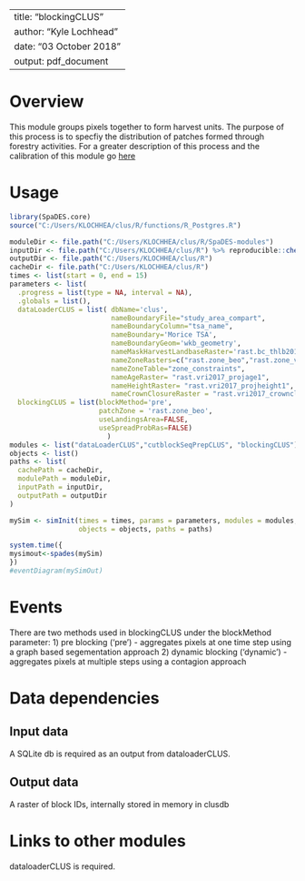 <!--
Copyright 2018 Province of British Columbia
 
Licensed under the Apache License, Version 2.0 (the "License");
you may not use this file except in compliance with the License.
You may obtain a copy of the License at
 
http://www.apache.org/licenses/LICENSE-2.0
 
Unless required by applicable law or agreed to in writing, software distributed under the License is distributed on an "AS IS" BASIS,
WITHOUT WARRANTIES OR CONDITIONS OF ANY KIND, either express or implied.
See the License for the specific language governing permissions and limitations under the License.-->

---
title: "blockingCLUS"
author: "Kyle Lochhead"
date: "03 October 2018"
output: pdf_document
---

# Overview

This module groups pixels together to form harvest units. The purpose of this process is to specfiy the distribution of patches formed through forestry activities. For a greater description of this process and the calibration of this module go [here](https://github.com/bcgov/clus/blob/master/reports/harvest/draft-CLUS-blocking.md) 

# Usage

```r
library(SpaDES.core)
source("C:/Users/KLOCHHEA/clus/R/functions/R_Postgres.R")

moduleDir <- file.path("C:/Users/KLOCHHEA/clus/R/SpaDES-modules")
inputDir <- file.path("C:/Users/KLOCHHEA/clus/R") %>% reproducible::checkPath(create = TRUE)
outputDir <- file.path("C:/Users/KLOCHHEA/clus/R")
cacheDir <- file.path("C:/Users/KLOCHHEA/clus/R")
times <- list(start = 0, end = 15)
parameters <- list(
  .progress = list(type = NA, interval = NA),
  .globals = list(),
  dataLoaderCLUS = list( dbName='clus',
                         nameBoundaryFile="study_area_compart",
                         nameBoundaryColumn="tsa_name",
                         nameBoundary='Morice TSA', 
                         nameBoundaryGeom='wkb_geometry',
                         nameMaskHarvestLandbaseRaster='rast.bc_thlb2018',
                         nameZoneRasters=c("rast.zone_beo","rast.zone_vqo"),
                         nameZoneTable="zone_constraints",
                         nameAgeRaster= "rast.vri2017_projage1",
                         nameHeightRaster= "rast.vri2017_projheight1",
                         nameCrownClosureRaster = "rast.vri2017_crownclosure"),
  blockingCLUS = list(blockMethod='pre', 
                      patchZone = 'rast.zone_beo',
                      useLandingsArea=FALSE, 
                      useSpreadProbRas=FALSE)
                        )
modules <- list("dataLoaderCLUS","cutblockSeqPrepCLUS", "blockingCLUS")
objects <- list()
paths <- list(
  cachePath = cacheDir,
  modulePath = moduleDir,
  inputPath = inputDir,
  outputPath = outputDir
)

mySim <- simInit(times = times, params = parameters, modules = modules,
                 objects = objects, paths = paths)

system.time({
mysimout<-spades(mySim)
})
#eventDiagram(mySimOut)
```

# Events

There are two methods used in blockingCLUS under the blockMethod parameter: 
1) pre blocking ('pre') - aggregates pixels at one time step using a graph based segementation approach
2) dynamic blocking ('dynamic')  - aggregates pixels at multiple steps using a contagion approach

# Data dependencies

## Input data

A SQLite db is required as an output from dataloaderCLUS.

## Output data

A raster of block IDs, internally stored in memory in clusdb

# Links to other modules

dataloaderCLUS is required.



